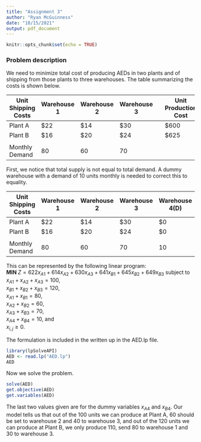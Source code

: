 ```yaml
---
title: "Assignment 3"
author: "Ryan McGuinness"
date: "10/15/2021"
output: pdf_document
---
```


```r
knitr::opts_chunk$set(echo = TRUE)
```

### Problem description
We need to minimize total cost of producing AEDs in two plants and of shipping from those plants to three warehouses. The table summarizing the costs is shown below.

| Unit Shipping Costs | Warehouse 1 | Warehouse 2 | Warehouse 3 |   | Unit Production Cost | Monthly Capacity |
|---------------------|-------------|-------------|-------------|---|----------------------|------------------|
| Plant A             | \$22        | \$14        | \$30        |   | \$600                | 100              |
| Plant B             | \$16        | \$20        | \$24        |   | \$625                | 120              |
|                     |             |             |             |   |                      |                  |
| Monthly Demand      | 80          | 60          | 70          |   |                      |                  |

First, we notice that total supply is not equal to total demand. A dummy warehouse with a demand of 10 units monthly is needed to correct this to equality.

| Unit Shipping Costs | Warehouse 1 | Warehouse 2 | Warehouse 3 | Warehouse 4(D) |   | Unit Production Cost | Monthly Capacity |
|---------------------|-------------|-------------|-------------|----------------|---|----------------------|------------------|
| Plant A             | \$22        | \$14        | \$30        | \$0            |   | \$600                | 100              |
| Plant B             | \$16        | \$20        | \$24        | \$0            |   | \$625                | 120              |
|                     |             |             |             |                |   |                      |                  |
| Monthly Demand      | 80          | 60          | 70          | 10             |   |                      |                  |

This can be represented by the following linear program:  
$\textbf{MIN } Z = 622x_{A1} + 614x_{A2} + 630x_{A3} + 641x_{B1} + 645x_{B2} + 649x_{B3}$ subject to  
$x_{A1} + x_{A2} + x_{A3} = 100$,  
$x_{B1} + x_{B2} + x_{B3} = 120$,  
$x_{A1} + x_{B1} = 80$,  
$x_{A2} + x_{B2} = 60$,  
$x_{A3} + x_{B3} = 70$,  
$x_{A4} + x_{B4} = 10$, and  
$x_{i,j} \geq 0$.  

The formulation is included in the written up in the AED.lp file.
```r
library(lpSolveAPI)
AED <- read.lp("AED.lp")
AED
```

Now we solve the problem.
```r
solve(AED)
get.objective(AED)
get.variables(AED)
```

The last two values given are for the dummy variables $x_{A4}$ and $x_{B4}$. Our model tells us that out of the 100 units we can produce at Plant A, 60 should be set to warehouse 2 and 40 to warehouse 3, and out of the 120 units we can produce at Plant B, we only produce 110, send 80 to warehouse 1 and 30 to warehouse 3.
